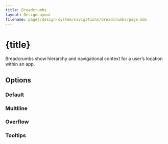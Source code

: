 ```yaml
---
title: Breadcrumbs
layout: DesignLayout
filename: pages/design-system/navigations/breadcrumbs/page.mdx
---
```



# {title}

Breadcrumbs show hierarchy and navigational context for a user’s location within an app.



<MainView />


<div style={{ display: "flex", justifyContent: "flex-start", gap: 30, padding: "30px 0"}}>
    <UIComponentLink link="/pages/ui-component/breadcrumbs/" />
</div>

## Options 

### Default

<OptionsView />

### Multiline

<MultilineView />


### Overflow

<OverflowView />



### Tooltips

<TooltipView />

